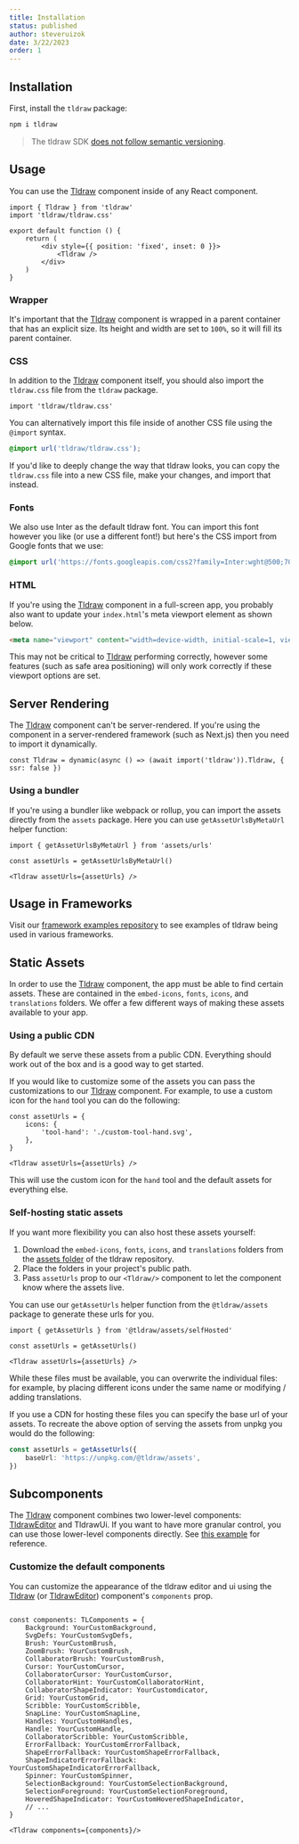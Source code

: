```yaml
---
title: Installation
status: published
author: steveruizok
date: 3/22/2023
order: 1
---
```


## Installation

First, install the `tldraw` package:

```bash
npm i tldraw
```

> The tldraw SDK [does not follow semantic versioning](/releases-versioning).

## Usage

You can use the [Tldraw](?) component inside of any React component.

```tsx
import { Tldraw } from 'tldraw'
import 'tldraw/tldraw.css'

export default function () {
	return (
		<div style={{ position: 'fixed', inset: 0 }}>
			<Tldraw />
		</div>
	)
}
```

### Wrapper

It's important that the [Tldraw](?) component is wrapped in a parent container that has an explicit size. Its height and width are set to `100%`, so it will fill its parent container.

### CSS

In addition to the [Tldraw](?) component itself, you should also import the `tldraw.css` file from the `tldraw` package.

```tsx
import 'tldraw/tldraw.css'
```

You can alternatively import this file inside of another CSS file using the `@import` syntax.

```css
@import url('tldraw/tldraw.css');
```

If you'd like to deeply change the way that tldraw looks, you can copy the `tldraw.css` file into a new CSS file, make your changes, and import that instead.

### Fonts

We also use Inter as the default tldraw font. You can import this font however you like (or use a different font!) but here's the CSS import from Google fonts that we use:

```css
@import url('https://fonts.googleapis.com/css2?family=Inter:wght@500;700&display=swap');
```

### HTML

If you're using the [Tldraw](?) component in a full-screen app, you probably also want to update your `index.html`'s meta viewport element as shown below.

```html
<meta name="viewport" content="width=device-width, initial-scale=1, viewport-fit=cover" />
```

This may not be critical to [Tldraw](?) performing correctly, however some features (such as safe area positioning) will only work correctly if these viewport options are set.

## Server Rendering

The [Tldraw](?) component can't be server-rendered. If you're using the component in a server-rendered framework (such as Next.js) then you need to import it dynamically.

```tsx
const Tldraw = dynamic(async () => (await import('tldraw')).Tldraw, { ssr: false })
```

### Using a bundler

If you're using a bundler like webpack or rollup, you can import the assets directly from the `assets` package. Here you can use `getAssetUrlsByMetaUrl` helper function:

```tsx
import { getAssetUrlsByMetaUrl } from 'assets/urls'

const assetUrls = getAssetUrlsByMetaUrl()

<Tldraw assetUrls={assetUrls} />
```

## Usage in Frameworks

Visit our [framework examples repository](https://github.com/tldraw/examples) to see examples of tldraw being used in various frameworks.

## Static Assets

In order to use the [Tldraw](?) component, the app must be able to find certain assets. These are contained in the `embed-icons`, `fonts`, `icons`, and `translations` folders. We offer a few different ways of making these assets available to your app.

### Using a public CDN

By default we serve these assets from a public CDN. Everything should work out of the box and is a good way to get started.

If you would like to customize some of the assets you can pass the customizations to our [Tldraw](?) component. For example, to use a custom icon for the `hand` tool you can do the following:

```tsx
const assetUrls = {
    icons: {
        'tool-hand': './custom-tool-hand.svg',
    },
}

<Tldraw assetUrls={assetUrls} />
```

This will use the custom icon for the `hand` tool and the default assets for everything else.

### Self-hosting static assets

If you want more flexibility you can also host these assets yourself:

1. Download the `embed-icons`, `fonts`, `icons`, and `translations` folders from the [assets folder](https://github.com/tldraw/tldraw/tree/main/assets) of the tldraw repository.
2. Place the folders in your project's public path.
3. Pass `assetUrls` prop to our `<Tldraw/>` component to let the component know where the assets live.

You can use our `getAssetUrls` helper function from the `@tldraw/assets` package to generate these urls for you.

```tsx
import { getAssetUrls } from '@tldraw/assets/selfHosted'

const assetUrls = getAssetUrls()

<Tldraw assetUrls={assetUrls} />
```

While these files must be available, you can overwrite the individual files: for example, by placing different icons under the same name or modifying / adding translations.

If you use a CDN for hosting these files you can specify the base url of your assets. To recreate the above option of serving the assets from unpkg you would do the following:

```ts
const assetUrls = getAssetUrls({
	baseUrl: 'https://unpkg.com/@tldraw/assets',
})
```

## Subcomponents

The [Tldraw](?) component combines two lower-level components: [TldrawEditor](?) and TldrawUi. If you want to have more granular control, you can use those lower-level components directly. See [this example](https://github.com/tldraw/tldraw/blob/main/apps/examples/src/examples/exploded/ExplodedExample.tsx) for reference.

### Customize the default components

You can customize the appearance of the tldraw editor and ui using the [Tldraw](?) (or [TldrawEditor](?)) component's `components` prop.

```tsx

const components: TLComponents = {
	Background: YourCustomBackground,
	SvgDefs: YourCustomSvgDefs,
	Brush: YourCustomBrush,
	ZoomBrush: YourCustomBrush,
	CollaboratorBrush: YourCustomBrush,
	Cursor: YourCustomCursor,
	CollaboratorCursor: YourCustomCursor,
	CollaboratorHint: YourCustomCollaboratorHint,
	CollaboratorShapeIndicator: YourCustomdicator,
	Grid: YourCustomGrid,
	Scribble: YourCustomScribble,
	SnapLine: YourCustomSnapLine,
	Handles: YourCustomHandles,
	Handle: YourCustomHandle,
	CollaboratorScribble: YourCustomScribble,
	ErrorFallback: YourCustomErrorFallback,
	ShapeErrorFallback: YourCustomShapeErrorFallback,
	ShapeIndicatorErrorFallback: YourCustomShapeIndicatorErrorFallback,
	Spinner: YourCustomSpinner,
	SelectionBackground: YourCustomSelectionBackground,
	SelectionForeground: YourCustomSelectionForeground,
	HoveredShapeIndicator: YourCustomHoveredShapeIndicator,
	// ...
}

<Tldraw components={components}/>
```
